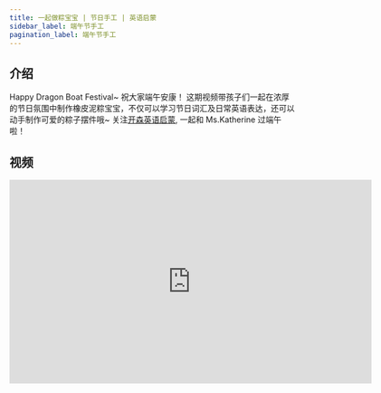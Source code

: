 ```yaml
---
title: 一起做粽宝宝 | 节日手工 | 英语启蒙
sidebar_label: 端午节手工
pagination_label: 端午节手工
---
```


## 介绍

Happy Dragon Boat Festival~ 祝大家端午安康！
这期视频带孩子们一起在浓厚的节日氛围中制作橡皮泥粽宝宝，不仅可以学习节日词汇及日常英语表达，还可以动手制作可爱的粽子摆件哦~
关注[开森英语启蒙](https://space.bilibili.com/20797715), 一起和 Ms.Katherine 过端午啦！

## 视频

<iframe
  src="https://player.bilibili.com/player.html?bvid=BV1dM4y1n7fd&cid=1&page=1"
  scrolling="no"
  border="0"
  frameborder="no"
  framespacing="0"
  allowfullscreen="true"
  width="640"
  height="360"
></iframe>
